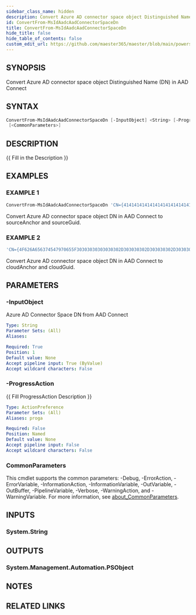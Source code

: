 ```yaml
---
sidebar_class_name: hidden
description: Convert Azure AD connector space object Distinguished Name (DN) in AAD Connect
id: ConvertFrom-MsIdAadcAadConnectorSpaceDn
title: ConvertFrom-MsIdAadcAadConnectorSpaceDn
hide_title: false
hide_table_of_contents: false
custom_edit_url: https://github.com/maester365/maester/blob/main/powershell/public/ConvertFrom-MsIdAadcAadConnectorSpaceDn.ps1
---
```


## SYNOPSIS

Convert Azure AD connector space object Distinguished Name (DN) in AAD Connect

## SYNTAX

```powershell
ConvertFrom-MsIdAadcAadConnectorSpaceDn [-InputObject] <String> [-ProgressAction <ActionPreference>]
 [<CommonParameters>]
```

## DESCRIPTION

\{\{ Fill in the Description \}\}

## EXAMPLES

### EXAMPLE 1

```powershell
ConvertFrom-MsIdAadcAadConnectorSpaceDn 'CN={414141414141414141414141414141414141414141413D3D}'
```

Convert Azure AD connector space object DN in AAD Connect to sourceAnchor and sourceGuid.

### EXAMPLE 2

```powershell
'CN={4F626A656374547970655F30303030303030302D303030302D303030302D303030302D303030303030303030303030}' | ConvertFrom-MsIdAadcAadConnectorSpaceDn
```

Convert Azure AD connector space object DN in AAD Connect to cloudAnchor and cloudGuid.

## PARAMETERS

### -InputObject

Azure AD Connector Space DN from AAD Connect

```yaml
Type: String
Parameter Sets: (All)
Aliases:

Required: True
Position: 1
Default value: None
Accept pipeline input: True (ByValue)
Accept wildcard characters: False
```

### -ProgressAction

\{\{ Fill ProgressAction Description \}\}

```yaml
Type: ActionPreference
Parameter Sets: (All)
Aliases: proga

Required: False
Position: Named
Default value: None
Accept pipeline input: False
Accept wildcard characters: False
```

### CommonParameters

This cmdlet supports the common parameters: -Debug, -ErrorAction, -ErrorVariable, -InformationAction, -InformationVariable, -OutVariable, -OutBuffer, -PipelineVariable, -Verbose, -WarningAction, and -WarningVariable. For more information, see [about_CommonParameters](http://go.microsoft.com/fwlink/?LinkID=113216).

## INPUTS

### System.String

## OUTPUTS

### System.Management.Automation.PSObject

## NOTES

## RELATED LINKS
